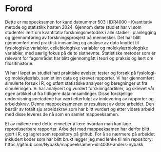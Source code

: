 # Forord {.unnumbered}

Dette er mappeeksamen for kandidatnummer 503 i IDR4000 - Kvantitativ metode og statistikk høsten 2024. Gjennom dette studiet har vi som studenter lært om kvantitativ forskningsmetodikk i alle stadier i planlegging og gjennomføring av forskningsprosjekt på mennesker. Det har blitt gjennomført med praktisk innsamling og analyse av data knyttet til fysiologiske variabler, cellebiologiske variabler og molekylærbiologiske variabler, med særlig fokus på de to sistnevnte. Statistiske metoder som er relevant for fagområdet har blitt gjennomgått i teori og praksis og lært om filosifihistorie. 

Vi har i løpet av studiet hatt praktiske øvelser, tester og forsøk på fysiologi- og molekylærlab, samlet inn data og skrevet rapporter. Vi har gjennomført simulerte forsøk i R, og utført statistiske analyser og beregninger ut fra simuleringen. Vi har analysert og vurdert forskningsartikler, og skrevet vår egen artikkel ut fra tidligere datainnsamlinger. Disse forskjellige undervisningsmetodene har vært etterfulgt av innlevering av rapporter og arbeidskrav. Denne mappeeksamenen er resultatet av dette arbeidet. Den består av totalt sju arbeidskrav som har blitt vurdert og etter videre arbeid med disse leveres de nå som en samlet mappeeksamen. 

Et av målene med dette emnet er å lære hvordan man kan lage reproduserbare rapporter. Arbeidet med mappeeksamen har derfor blitt gjort i R, og lagret som repository på github. For å se nærmere på arbeidet inkludert koder som har blitt brukt legger jeg med lenke til min repository: https://github.com/Nybakk/mappeeksamen-idr4000-anders-nybakk 
